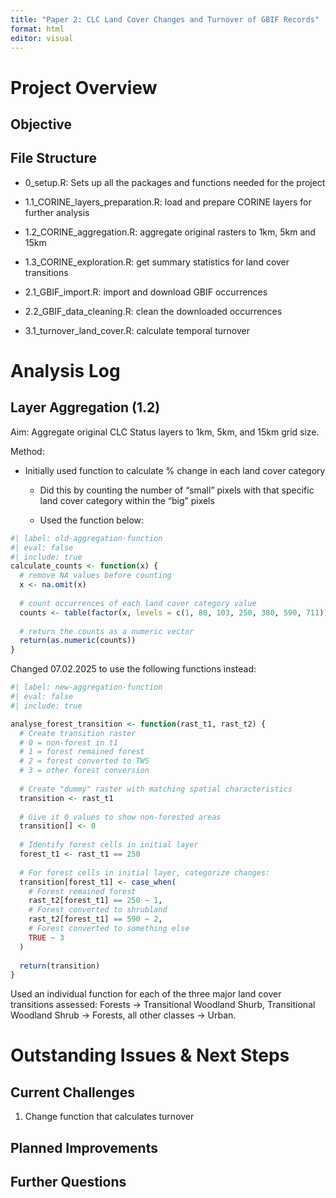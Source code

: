 ```yaml
---
title: "Paper 2: CLC Land Cover Changes and Turnover of GBIF Records"
format: html
editor: visual
---
```


# Project Overview

## Objective

## File Structure

-   0_setup.R: Sets up all the packages and functions needed for the project

-   1.1_CORINE_layers_preparation.R: load and prepare CORINE layers for further analysis

-   1.2_CORINE_aggregation.R: aggregate original rasters to 1km, 5km and 15km

-   1.3_CORINE_exploration.R: get summary statistics for land cover transitions

-   2.1_GBIF_import.R: import and download GBIF occurrences

-   2.2_GBIF_data_cleaning.R: clean the downloaded occurrences

-   3.1_turnover_land_cover.R: calculate temporal turnover

# Analysis Log

## Layer Aggregation (1.2)

Aim: Aggregate original CLC Status layers to 1km, 5km, and 15km grid size.

Method:

-   Initially used function to calculate % change in each land cover category

    -   Did this by counting the number of "small" pixels with that specific land cover category within the "big" pixels

    -   Used the function below:

```r
#| label: old-aggregation-function
#| eval: false
#| include: true
calculate_counts <- function(x) {
  # remove NA values before counting
  x <- na.omit(x)
  
  # count occurrences of each land cover category value
  counts <- table(factor(x, levels = c(1, 80, 103, 250, 380, 590, 711)))
  
  # return the counts as a numeric vector
  return(as.numeric(counts))
}
```

Changed 07.02.2025 to use the following functions instead:

```r
#| label: new-aggregation-function
#| eval: false
#| include: true

analyse_forest_transition <- function(rast_t1, rast_t2) {
  # Create transition raster
  # 0 = non-forest in t1
  # 1 = forest remained forest
  # 2 = forest converted to TWS
  # 3 = other forest conversion
  
  # Create "dummy" raster with matching spatial characteristics
  transition <- rast_t1
  
  # Give it 0 values to show non-forested areas
  transition[] <- 0
  
  # Identify forest cells in initial layer
  forest_t1 <- rast_t1 == 250
  
  # For forest cells in initial layer, categorize changes:
  transition[forest_t1] <- case_when(
    # Forest remained forest
    rast_t2[forest_t1] == 250 ~ 1,
    # Forest converted to shrubland
    rast_t2[forest_t1] == 590 ~ 2,
    # Forest converted to something else
    TRUE ~ 3
  )
  
  return(transition)
}
```

Used an individual function for each of the three major land cover transitions assessed: Forests -\> Transitional Woodland Shurb, Transitional Woodland Shrub -\> Forests, all other classes -\> Urban.

# Outstanding Issues & Next Steps

## Current Challenges

1.  Change function that calculates turnover

## Planned Improvements

## Further Questions
